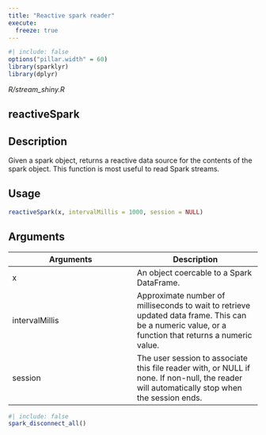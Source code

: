```yaml
---
title: "Reactive spark reader"
execute:
  freeze: true
---
```


```r
#| include: false
options("pillar.width" = 60)
library(sparklyr) 
library(dplyr)
```

*R/stream_shiny.R*

## reactiveSpark

## Description
Given a spark object, returns a reactive data source for the contents of the spark object. This function is most useful to read Spark streams. 


## Usage
```r
reactiveSpark(x, intervalMillis = 1000, session = NULL) 
```

## Arguments
|Arguments|Description|
|---|---|
| x | An object coercable to a Spark DataFrame. |
| intervalMillis | Approximate number of milliseconds to wait to retrieve updated data frame. This can be a numeric value, or a function that returns a numeric value. |
| session | The user session to associate this file reader with, or NULL if none. If non-null, the reader will automatically stop when the session ends. |








```r
#| include: false
spark_disconnect_all()
```
